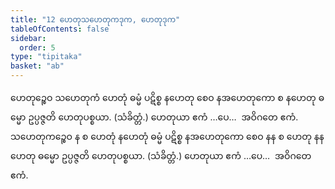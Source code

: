 ```yaml
---
title: "12 ဟေတုသဟေတုကဒုက, ဟေတုဒုက"
tableOfContents: false
sidebar:
  order: 5
type: "tipitaka"
basket: "ab"
---
```



<DynamicBreadcrumb />

<Division number="45">

<Paragraph number="102">
ဟေတုဉ္စေဝ သဟေတုကံ ဟေတုံ ဓမ္မံ ပဋိစ္စ နဟေတု စေဝ နအဟေတုကော စ နဟေတု ဓမ္မော ဥပ္ပဇ္ဇတိ ဟေတုပစ္စယာ. (သံခိတ္တံ.) ဟေတုယာ ဧကံ …ပေ…  အဝိဂတေ ဧကံ.
</Paragraph>

<Paragraph number="103">
သဟေတုကဉ္စေဝ န စ ဟေတုံ နဟေတုံ ဓမ္မံ ပဋိစ္စ နအဟေတုကော စေဝ နန စ ဟေတု နနဟေတု ဓမ္မော ဥပ္ပဇ္ဇတိ ဟေတုပစ္စယာ. (သံခိတ္တံ.) ဟေတုယာ ဧကံ …ပေ…  အဝိဂတေ ဧကံ.
</Paragraph>
</Division>